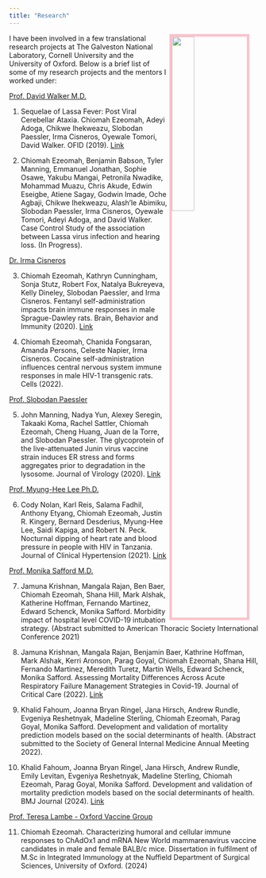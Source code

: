 ```yaml
---
title: "Research"
---
```


<img src= "REM18-276-0042.jpeg" style="width:30%; border:5px solid; color: pink; margin-right: 20px" align="right">


I have been involved in a few translational research projects at The Galveston National Laboratory, Cornell University and the University of Oxford. Below is a brief list of some of my research projects and the mentors I worked under: 

[Prof. David Walker M.D.](https://researchexperts.utmb.edu/en/persons/david-walker)

1.	Sequelae of Lassa Fever: Post Viral Cerebellar Ataxia. Chiomah Ezeomah, Adeyi Adoga, Chikwe Ihekweazu, Slobodan Paessler, Irma Cisneros, Oyewale Tomori, David Walker. OFID (2019). [Link](https://academic.oup.com/ofid/article/6/12/ofz512/5650934)

2.	Chiomah Ezeomah, Benjamin Babson, Tyler Manning, Emmanuel Jonathan, Sophie Osawe, Yakubu Mangai, Petronila Nwadike, Mohammad Muazu, Chris Akude, Edwin Eseigbe, Atiene Sagay, Godwin Imade, Oche Agbaji, Chikwe Ihekweazu, Alash’le Abimiku, Slobodan Paessler, Irma Cisneros, Oyewale Tomori, Adeyi Adoga, and David Walker. Case Control Study of the association between Lassa virus infection and hearing loss. (In Progress). 

[Dr. Irma Cisneros](https://www.utmb.edu/pathology/faculty-directory/irma-lisa-cisneros-phd)

3.	Chiomah Ezeomah, Kathryn Cunningham, Sonja Stutz, Robert Fox, Natalya Bukreyeva, Kelly Dineley, Slobodan Paessler, and Irma Cisneros. Fentanyl self-administration impacts brain immune responses in male Sprague-Dawley rats. Brain, Behavior and Immunity (2020). [Link](https://www.sciencedirect.com/science/article/abs/pii/S0889159119314333)

4.	Chiomah Ezeomah, Chanida Fongsaran, Amanda Persons, Celeste Napier, Irma Cisneros. Cocaine self-administration influences central nervous system immune responses in male HIV-1 transgenic rats. Cells (2022).

[Prof. Slobodan Paessler](https://www.utmb.edu/pathology/faculty-directory/slobodan-paessler-dvm-phd)

5.	John Manning, Nadya Yun, Alexey Seregin, Takaaki Koma, Rachel Sattler, Chiomah Ezeomah, Cheng Huang, Juan de la Torre, and Slobodan Paessler. The glycoprotein of the live-attenuated Junin virus vaccine strain induces ER stress and forms aggregates prior to degradation in the lysosome. Journal of Virology (2020). [Link](https://jvi.asm.org/content/94/8/e01693-19)

[Prof. Myung-Hee Lee Ph.D.](https://vivo.weill.cornell.edu/display/cwid-myl2003)

6.	Cody Nolan, Karl Reis, Salama Fadhil, Anthony Etyang, Chiomah Ezeomah, Justin R. Kingery, Bernard Desderius, Myung-Hee Lee, Saidi Kapiga, and Robert N. Peck. Nocturnal dipping of heart rate and blood pressure in people with HIV in Tanzania. Journal of Clinical Hypertension (2021). [Link](https://pubmed.ncbi.nlm.nih.gov/34080288/)

[Prof. Monika Safford M.D.](https://vivo.weill.cornell.edu/display/cwid-mms9024)

7. Jamuna Krishnan, Mangala Rajan, Ben Baer, Chiomah Ezeomah, Shana Hill, Mark Alshak, Katherine Hoffman, Fernando Martinez, Edward Schenck, Monika Safford. Morbidity impact of hospital level COVID-19 intubation strategy. (Abstract submitted to American Thoracic Society International Conference 2021)

8. Jamuna Krishnan, Mangala Rajan, Benjamin Baer, Kathrine Hoffman, Mark Alshak, Kerri Aronson, Parag Goyal, Chiomah Ezeomah, Shana Hill, Fernando Martinez, Meredith Turetz, Martin Wells, Edward Schenck, Monika Safford. Assessing Mortality Differences Across Acute Respiratory Failure Management Strategies in Covid-19. Journal of Critical Care (2022). [Link](https://pubmed.ncbi.nlm.nih.gov/35490502/)

9. Khalid Fahoum, Joanna Bryan Ringel, Jana Hirsch, Andrew Rundle, Evgeniya Reshetnyak, Madeline Sterling, Chiomah Ezeomah, Parag Goyal, Monika Safford. Development and validation of mortality prediction models based on the social determinants of health. (Abstract submitted to the Society of General Internal Medicine Annual Meeting 2022).

10. Khalid Fahoum, Joanna Bryan Ringel, Jana Hirsch, Andrew Rundle, Emily Levitan, Evgeniya Reshetnyak, Madeline Sterling, Chiomah Ezeomah, Parag Goyal, Monika Safford. Development and validation of mortality prediction models based on the social determinants of health. BMJ Journal (2024). [Link](https://jech.bmj.com/content/78/8/508)

[Prof. Teresa Lambe - Oxford Vaccine Group](https://www.ovg.ox.ac.uk/team/teresa-lambe)

11. Chiomah Ezeomah. Characterizing humoral and cellular immune responses to ChAdOx1 and mRNA New World mammarenavirus vaccine candidates in male and female BALB/c mice. Dissertation in fulfilment of M.Sc in Integrated Immunology at the Nuffield Department of Surgical Sciences, University of Oxford. (2024)
